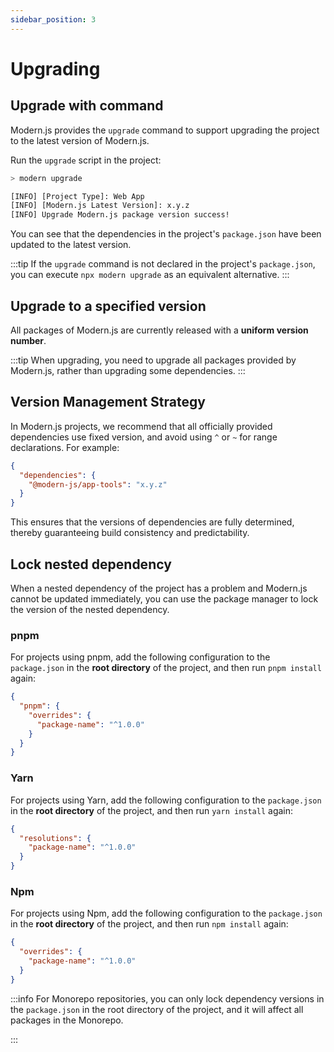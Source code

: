 ```yaml
---
sidebar_position: 3
---
```


# Upgrading

## Upgrade with command

Modern.js provides the `upgrade` command to support upgrading the project to the latest version of Modern.js.

Run the `upgrade` script in the project:


<PackageManagerTabs command="run upgrade" />

```bash
> modern upgrade

[INFO] [Project Type]: Web App
[INFO] [Modern.js Latest Version]: x.y.z
[INFO] Upgrade Modern.js package version success!
```

You can see that the dependencies in the project's `package.json` have been updated to the latest version.

:::tip
If the `upgrade` command is not declared in the project's `package.json`, you can execute `npx modern upgrade` as an equivalent alternative.
:::


<UpgradeFaq />

## Upgrade to a specified version

All packages of Modern.js are currently released with a **uniform version number**.


<ReleaseNote />

:::tip
When upgrading, you need to upgrade all packages provided by Modern.js, rather than upgrading some dependencies.
:::

## Version Management Strategy

In Modern.js projects, we recommend that all officially provided dependencies use fixed version, and avoid using `^` or `~` for range declarations. For example:

```json
{
  "dependencies": {
    "@modern-js/app-tools": "x.y.z"
  }
}
```

This ensures that the versions of dependencies are fully determined, thereby guaranteeing build consistency and predictability.


## Lock nested dependency

When a nested dependency of the project has a problem and Modern.js cannot be updated immediately, you can use the package manager to lock the version of the nested dependency.

### pnpm

For projects using pnpm, add the following configuration to the `package.json` in the **root directory** of the project, and then run `pnpm install` again:

```json title="package.json"
{
  "pnpm": {
    "overrides": {
      "package-name": "^1.0.0"
    }
  }
}
```

### Yarn

For projects using Yarn, add the following configuration to the `package.json` in the **root directory** of the project, and then run `yarn install` again:

```json title="package.json"
{
  "resolutions": {
    "package-name": "^1.0.0"
  }
}
```

### Npm

For projects using Npm, add the following configuration to the `package.json` in the **root directory** of the project, and then run `npm install` again:

```json title="package.json"
{
  "overrides": {
    "package-name": "^1.0.0"
  }
}
```

:::info
For Monorepo repositories, you can only lock dependency versions in the `package.json` in the root directory of the project, and it will affect all packages in the Monorepo.

:::

